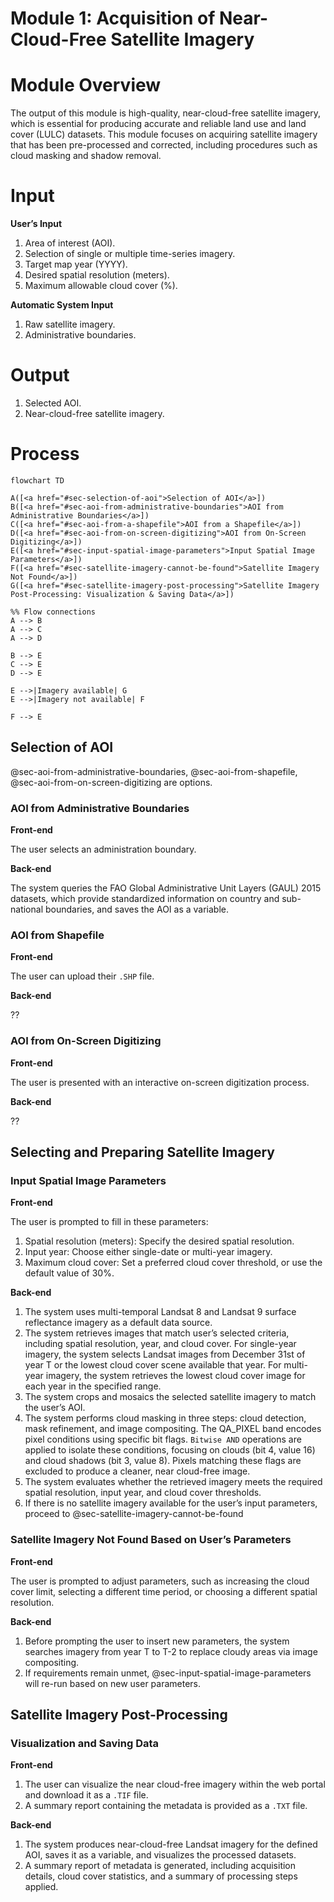 # Module 1: Acquisition of Near-Cloud-Free Satellite Imagery {#sec-module-1}

# Module Overview {.unnumbered}

The output of this module is high-quality, near-cloud-free satellite imagery, which is essential for producing accurate and reliable land use and land cover (LULC) datasets. This module focuses on acquiring satellite imagery that has been pre-processed and corrected, including procedures such as cloud masking and shadow removal.

# Input {.unnumbered}

**User's Input**

1.  Area of interest (AOI).
2.  Selection of single or multiple time-series imagery.
3.  Target map year (YYYY).
4.  Desired spatial resolution (meters).
5.  Maximum allowable cloud cover (%).

**Automatic System Input**

1.  Raw satellite imagery.
2.  Administrative boundaries.

# Output {.unnumbered}

1.  Selected AOI.
2.  Near-cloud-free satellite imagery.

# Process {.unnumbered}

```mermaid

flowchart TD

A([<a href="#sec-selection-of-aoi">Selection of AOI</a>])
B([<a href="#sec-aoi-from-administrative-boundaries">AOI from Administrative Boundaries</a>])
C([<a href="#sec-aoi-from-a-shapefile">AOI from a Shapefile</a>])
D([<a href="#sec-aoi-from-on-screen-digitizing">AOI from On-Screen Digitizing</a>])
E([<a href="#sec-input-spatial-image-parameters">Input Spatial Image Parameters</a>])
F([<a href="#sec-satellite-imagery-cannot-be-found">Satellite Imagery Not Found</a>])
G([<a href="#sec-satellite-imagery-post-processing">Satellite Imagery Post-Processing: Visualization & Saving Data</a>])

%% Flow connections
A --> B
A --> C
A --> D

B --> E
C --> E
D --> E

E -->|Imagery available| G
E -->|Imagery not available| F

F --> E

```

## Selection of AOI {#sec-selection-of-aoi}

::: callout-note
@sec-aoi-from-administrative-boundaries, @sec-aoi-from-shapefile, @sec-aoi-from-on-screen-digitizing are options.
:::

### AOI from Administrative Boundaries {#sec-aoi-from-administrative-boundaries}

**Front-end**

The user selects an administration boundary.

**Back-end**

The system queries the FAO Global Administrative Unit Layers (GAUL) 2015 datasets, which provide standardized information on country and sub-national boundaries, and saves the AOI as a variable.

### AOI from Shapefile {#sec-aoi-from-shapefile}

**Front-end**

The user can upload their `.SHP` file.

**Back-end**

??

### AOI from On-Screen Digitizing {#sec-aoi-from-on-screen-digitizing}

**Front-end**

The user is presented with an interactive on-screen digitization process.

**Back-end**

??

## Selecting and Preparing Satellite Imagery

### Input Spatial Image Parameters {#sec-input-spatial-image-parameters}

**Front-end**

The user is prompted to fill in these parameters:

1.  Spatial resolution (meters): Specify the desired spatial resolution.  
2.  Input year: Choose either single-date or multi-year imagery.  
3.  Maximum cloud cover: Set a preferred cloud cover threshold, or use the default value of 30%.  

**Back-end**

1.  The system uses multi-temporal Landsat 8 and Landsat 9 surface reflectance imagery as a default data source.  
2.  The system retrieves images that match user’s selected criteria, including spatial resolution, year, and cloud cover. For single-year imagery, the system selects Landsat images from December 31st of year T or the lowest cloud cover scene available that year. For multi-year imagery, the system retrieves the lowest cloud cover image for each year in the specified range.  
3.  The system crops and mosaics the selected satellite imagery to match the user’s AOI.  
4.  The system performs cloud masking in three steps: cloud detection, mask refinement, and image compositing. The QA_PIXEL band encodes pixel conditions using specific bit flags. `Bitwise AND` operations are applied to isolate these conditions, focusing on clouds (bit 4, value 16) and cloud shadows (bit 3, value 8). Pixels matching these flags are excluded to produce a cleaner, near cloud-free image.  
5.  The system evaluates whether the retrieved imagery meets the required spatial resolution, input year, and cloud cover thresholds.  
6.  If there is no satellite imagery available for the user's input parameters, proceed to @sec-satellite-imagery-cannot-be-found  

### Satellite Imagery Not Found Based on User’s Parameters {#sec-satellite-imagery-cannot-be-found}

**Front-end**

The user is prompted to adjust parameters, such as increasing the cloud cover limit, selecting a different time period, or choosing a different spatial resolution.  

**Back-end**

1.  Before prompting the user to insert new parameters, the system searches imagery from year T to T-2 to replace cloudy areas via image compositing.  
2.  If requirements remain unmet, @sec-input-spatial-image-parameters will re-run based on new user parameters.  

## Satellite Imagery Post-Processing

### Visualization and Saving Data

**Front-end**

1.  The user can visualize the near cloud-free imagery within the web portal and download it as a `.TIF` file.  
2.  A summary report containing the metadata is provided as a `.TXT` file.  

**Back-end**

1.  The system produces near-cloud-free Landsat imagery for the defined AOI, saves it as a variable, and visualizes the processed datasets.  
2.  A summary report of metadata is generated, including acquisition details, cloud cover statistics, and a summary of processing steps applied.  
